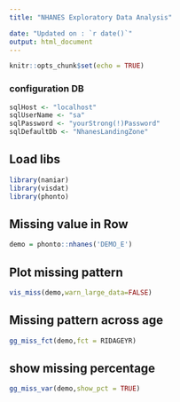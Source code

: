 ```yaml
---
title: "NHANES Exploratory Data Analysis"

date: "Updated on : `r date()`"
output: html_document
---
```


```r
knitr::opts_chunk$set(echo = TRUE)
```
### configuration DB 

```r
sqlHost <- "localhost"
sqlUserName <- "sa"
sqlPassword <- "yourStrong(!)Password"
sqlDefaultDb <- "NhanesLandingZone"
```

## Load libs

```r
library(naniar)
library(visdat)
library(phonto)
```





## Missing value in Row

```r
demo = phonto::nhanes('DEMO_E')
```


## Plot missing pattern

```r
vis_miss(demo,warn_large_data=FALSE)

```

## Missing pattern across age

```r
gg_miss_fct(demo,fct = RIDAGEYR)

```


## show missing percentage

```r
gg_miss_var(demo,show_pct = TRUE)

```





